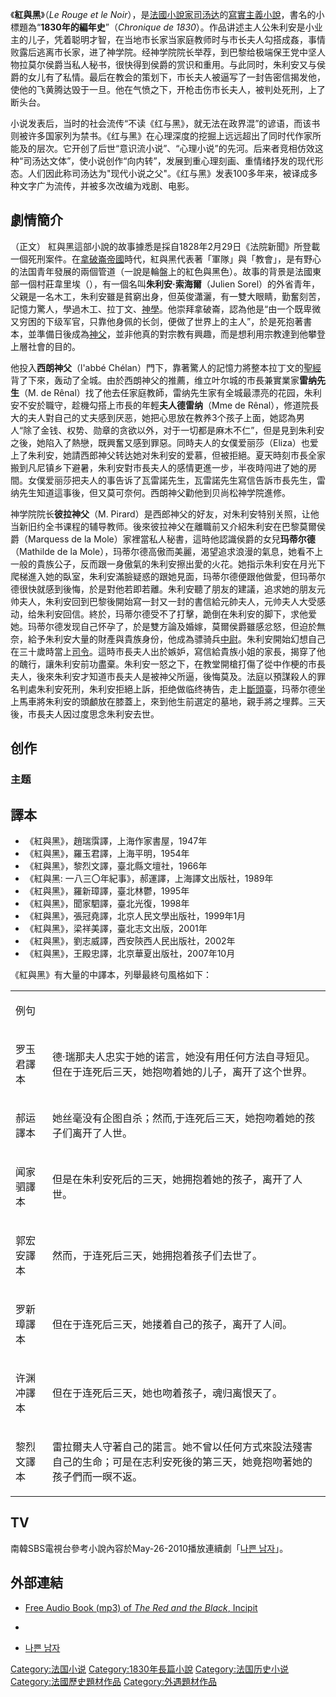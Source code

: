 {{noteTA
|1=zh:朱利安;zh-cn:朱利安;zh-hans:于连;zh-hk:朱利安;zh-sg:朱利安;zh-tw:朱利安;
}}
{{infobox Book | 
| name          = 紅與黑
| title_orig    = ''Le Rouge et le Noir''
| translator    = 
| image         = [[File:StendhalRedandBlack04.jpg|230px]] 
| image_caption = 1884年版的插画
| author        = [[司湯達|司湯達]] (Henri Beyle)
| illustrator   = 
| cover_artist  = 
| country       = [[法國|法國]]
| language      = [[法文|法文]]
| series        = 
| genre         = 心理學小說、[[教育小說|教育小說]]
| publisher     = A. Levavasseur
| release_date  = 1830年11月
| english_release_date =
| media_type    = 印刷 (精裝本 & 平裝本)
| pages         = 共2冊
| isbn          =  
| preceded_by   = 
| followed_by   = 
}}
《'''紅與黑'''》（''Le Rouge et le Noir''），是[[法國|法國]][[小說家|小說家]][[司汤达|司汤达]]的[[寫實主義|寫實主義]][[小說|小說]]，書名的小標題為“'''1830年的編年史'''”（''Chronique de 1830''）。作品讲述主人公朱利安是小业主的儿子，凭着聪明才智，在当地市长家当家庭教师时与市长夫人勾搭成姦，事情败露后逃离市长家，进了神学院。经神学院院长举荐，到巴黎给极端保王党中坚人物拉莫尔侯爵当私人秘书，很快得到侯爵的赏识和重用。与此同时，朱利安又与侯爵的女儿有了私情。最后在教会的策划下，市长夫人被逼写了一封告密信揭发他，使他的飞黄腾达毁于一旦。他在气愤之下，开枪击伤市长夫人，被判处死刑，上了断头台。

小说发表后，当时的社会流传“不读《红与黑》，就无法在政界混”的谚语，而该书则被许多国家列为禁书。《红与黑》在心理深度的挖掘上远远超出了同时代作家所能及的层次。它开创了后世“意识流小说”、“心理小说”的先河。后来者竞相仿效这种“司汤达文体”，使小说创作“向内转”，发展到重心理刻画、重情绪抒发的现代形态。人们因此称司汤达为"现代小说之父"。《红与黑》发表100多年来，被译成多种文字广为流传，并被多次改编为戏剧、电影。

== 劇情簡介 ==
（正文）
紅與黑這部小說的故事據悉是採自1828年2月29日《法院新聞》所登載一個死刑案件。在[[法蘭西第一帝國|拿破崙帝國]]時代，紅與黑代表著「軍隊」與「教會」，是有野心的法国青年發展的兩個管道（一說是輪盤上的紅色與黑色）。故事的背景是法國東部一個村莊韋里埃（{{tsl|fr|Verrières|}}），有一個名叫'''朱利安·索海爾'''（Julien Sorel）的外省青年，父親是一名木工，朱利安雖是貧窮出身，但英俊瀟灑，有一雙大眼睛，勤奮刻苦，記憶力驚人，學過木工、拉丁文、[[神學|神學]]。他崇拜拿破崙，認為他是“由一个既卑微又穷困的下级军官，只靠他身佩的长剑，便做了世界上的主人”，於是死抱著書本，並準備日後成為[[神父|神父]]，並非他真的對宗教有興趣，而是想利用宗教達到他攀登上層社會的目的。

他投入'''西朗神父'''（l'abbé Chélan）門下，靠著驚人的記憶力將整本拉丁文的[[聖經|聖經]]背了下來，轰动了全城。由於西朗神父的推薦，维立叶尔城的市長兼實業家'''雷纳先生'''（M. de Rênal）找了他去任家庭教師，雷纳先生家有全城最漂亮的花园，朱利安不安於職守，趁機勾搭上市長的年輕'''夫人德雷纳'''（Mme de Rênal），修道院長大的夫人對自己的丈夫感到厌恶，她把心思放在教养3个孩子上面，她認為男人“除了金钱、权势、勋章的贪欲以外，对于一切都是麻木不仁”，但是見到朱利安之後，她陷入了熱戀，既興奮又感到罪惡。同時夫人的女僕爱丽莎（Eliza）也爱上了朱利安，她請西郎神父转达她对朱利安的爱慕，但被拒絕。夏天時刻市長全家搬到凡尼镇乡下避暑，朱利安對市長夫人的感情更進一步，半夜時闯进了她的房間。女僕爱丽莎把夫人的事告诉了瓦雷諾先生，瓦雷諾先生寫信告訴市長先生，雷纳先生知道這事後，但又莫可奈何。西朗神父勸他到贝尚松神学院進修。

神学院院长'''彼拉神父'''（M. Pirard）是西郎神父的好友，对朱利安特别关照，让他当新旧约全书课程的辅导教师。後來彼拉神父在離職前又介紹朱利安在巴黎莫爾侯爵（Marquess de la Mole）家裡當私人秘書，這時他認識侯爵的女兒'''玛蒂尔德'''（Mathilde de la Mole），玛蒂尔德高傲而美麗，渴望追求浪漫的氣息，她看不上一般的貴族公子，反而跟一身傲氣的朱利安擦出愛的火花。她指示朱利安在月光下爬梯進入她的臥室，朱利安滿臉疑惑的跟她見面，玛蒂尔德便跟他做愛，但玛蒂尔德很快就感到後悔，於是對他若即若離。朱利安聽了朋友的建議，追求她的朋友元帅夫人，朱利安回到巴黎後開始寫一封又一封的書信給元帥夫人，元帅夫人大受感动，给朱利安回信。終於，玛蒂尔德受不了打擊，跪倒在朱利安的脚下，求他爱她。玛蒂尔德发现自己怀孕了，於是雙方論及婚嫁，莫爾侯爵雖感忿怒，但迫於無奈，給予朱利安大量的財產與貴族身份，他成為骠骑兵[[中尉|中尉]]。朱利安開始幻想自己在三十歲時當上[[司令|司令]]。這時市長夫人出於嫉妒，寫信給貴族小姐的家長，揭穿了他的醜行，讓朱利安前功盡棄。朱利安一怒之下，在教堂開槍打傷了從中作梗的市長夫人，後來朱利安才知道市長夫人是被神父所逼，後悔莫及。法庭以預謀殺人的罪名判處朱利安死刑，朱利安拒絕上訴，拒绝做临终祷告，走上[[斷頭臺|斷頭臺]]，玛蒂尔德坐上馬車將朱利安的頭顱放在膝蓋上，來到他生前選定的墓地，親手將之埋葬。三天後，市長夫人因过度思念朱利安去世。

== 创作 ==

=== 主题 ===

==譯本==
*《紅與黑》，趙瑞霟譯，上海作家書屋，1947年
*《紅與黑》，羅玉君譯，上海平明，1954年  
*《紅與黑》，黎烈文譯，臺北縣文壇社，1966年  
*《紅與黑: 一八三〇年紀事》，郝運譯，上海譯文出版社，1989年  
*《紅與黑》，羅新璋譯，臺北林鬱，1995年 
*《紅與黑》，聞家駟譯，臺北光復，1998年 
*《紅與黑》，張冠堯譯，北京人民文學出版社，1999年1月 
*《紅與黑》，梁祥美譯，臺北志文出版，2001年 
*《紅與黑》，劉志威譯，西安陝西人民出版社，2002年
*《紅與黑》，王殿忠譯，北京華夏出版社，2007年10月 

《紅與黑》有大量的中譯本，列舉最終句風格如下：
{| class="wikitable"
|例句
|{{lang|fr|Madame de Rênal fut fidèle à sa promesse. Elle ne chercha en aucune manière à attenter à sa vie ; mais, trois jours après Julien, elle mourut en embrassant ses enfants.}}
|-
|罗玉君譯本
|德·瑞那夫人忠实于她的诺言，她没有用任何方法自寻短见。但在于连死后三天，她抱吻着她的儿子，离开了这个世界。
|-
|郝运譯本
|她丝毫没有企图自杀；然而,于连死后三天，她抱吻着她的孩子们离开了人世。
|-
|闻家驷譯本
|但是在朱利安死后的三天，她拥抱着她的孩子，离开了人世。
|-
|郭宏安譯本
|然而，于连死后三天，她拥抱着孩子们去世了。
|-
|罗新璋譯本
|但在于连死后三天，她搂着自己的孩子，离开了人间。
|-
|许渊冲譯本
|但在于连死后三天，她也吻着孩子，魂归离恨天了。
|-
|黎烈文譯本
|雷拉爾夫人守著自己的諾言。她不曾以任何方式來設法殘害自己的生命；可是在志利安死後的第三天，她竟抱吻著她的孩子們而一暝不返。
|}

== TV ==
南韓SBS電視台參考小說內容於May-26-2010播放連續劇「[http://ko.wikipedia.org/wiki/%EB%82%98%EC%81%9C_%EB%82%A8%EC%9E%90_(%EB%93%9C%EB%9D%BC%EB%A7%88) 나쁜 남자]」。

== 外部連結 ==
{{commons category|Red and Black by Stendhal}}
{{Wikisource|:fr:Le Rouge et le Noir|紅與黑(法文)}}
* {{fr icon}} [https://web.archive.org/web/20060105025426/http://www.incipitblog.com/index.php/2005/11/11/stendhal-le-rouge-et-le-noir-1830/ Free Audio Book (mp3) of ''The Red and the Black'', Incipit]
* {{gutenberg|no=798|name=Le Rouge et Le Noir}}
* {{ko icon}} [http://ko.wikipedia.org/wiki/%EB%82%98%EC%81%9C_%EB%82%A8%EC%9E%90_(%EB%93%9C%EB%9D%BC%EB%A7%88) 나쁜 남자]

{{Authority control}}
{{DEFAULTSORT:LE}}
[[Category:法国小说|Category:法国小说]]
[[Category:1830年長篇小說|Category:1830年長篇小說]]
[[Category:法国历史小说|Category:法国历史小说]]
[[Category:法國歷史題材作品|Category:法國歷史題材作品]]
[[Category:外遇題材作品|Category:外遇題材作品]]